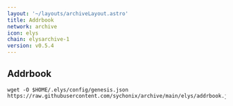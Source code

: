 ```yaml
---
layout: '~/layouts/archiveLayout.astro'
title: Addrbook
network: archive
icon: elys
chain: elysarchive-1
version: v0.5.4
---
```

## Addrbook

```
wget -O $HOME/.elys/config/genesis.json 
https://raw.githubusercontent.com/sychonix/archive/main/elys/addrbook.json
```
